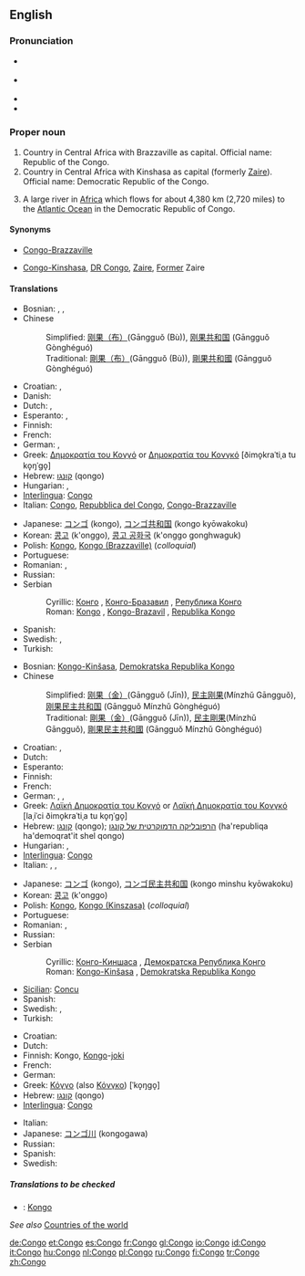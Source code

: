 ==English==

===Pronunciation===
*{{a|RP}} {{IPA|/ˈkɒŋɡəʊ/}}
*{{a|US}} {{IPA|/ˈkɑːŋɡoʊ/}}
*{{audio|en-us-Congo.ogg|Audio (US)}}
*{{rhymes|ɒŋɡəʊ}}

===Proper noun===
{{en-proper noun}}
{{wikipedia}}

# Country in Central Africa with Brazzaville as capital. Official name: Republic of the Congo.
# Country in Central Africa with Kinshasa as capital (formerly [[Zaire]]). Official name: Democratic Republic of the Congo.
# {{rivers}} A large river in [[Africa]] which flows for about 4,380 km (2,720 miles) to the [[Atlantic Ocean]] in the Democratic Republic of Congo.

====Synonyms====
*{{sense|country with Brazzaville as capital}} [[Congo-Brazzaville]]
*{{sense|country with Kinshasa as capital}} [[Congo-Kinshasa]], [[DR Congo]], {{qualifier|formerly}} [[Zaire]], [[Former]] Zaire

====Translations====
{{trans-top|country with Brazzaville as capital}}
* Bosnian: {{t-|bs|Kongo|m}}, {{t-|bs|Kongo-Brazavil|m}}, {{t-|bs|Republika Kongo|f}}
*Chinese
*:Simplified: [[刚果（布）]](Gāngguǒ (Bù)), [[刚果共和国]] (Gāngguǒ Gònghéguó)
*:Traditional: [[剛果（布）]](Gāngguǒ (Bù)), [[剛果共和國]] (Gāngguǒ Gònghéguó)
*Croatian: {{t-|hr|Republika Kongo|f}}, {{t-|hr|Kongo Brazzaville}}
* Danish: {{t-|da|Congo}}
* Dutch: {{t+|nl|Kongo}}, {{t|nl|Kongo-Brazzaville}}
* Esperanto: {{t|eo|Kongo-Brazavilo|xs=Esperanto}}, {{t|eo|Kongolo-Brazavilo|xs=Esperanto}}
* Finnish: {{t+|fi|Kongo}}
* French: {{t+|fr|Congo}}
* German: {{t+|de|Kongo}}, {{t|de|Republik Kongo|f}}
*Greek: [[Δημοκρατία του Κογγό]] or [[Δημοκρατία του Κονγκό]] [ðimo̞kraˈtiˌa tu ko̞ŋˈɡo̞] {{f}}
*Hebrew: [[קונגו]] (qongo)
* Hungarian: {{t|hu|Kongó}}, {{t|hu|Kongói Köztársaság}}
*[[Interlingua]]: [[Congo#Interlingua|Congo]]
*Italian: [[Congo#Italian|Congo]], [[w:it:Repubblica_del_Congo|Repubblica del Congo]], [[Congo-Brazzaville]]
{{trans-mid}}
*Japanese: [[コンゴ]] (kongo), [[コンゴ共和国]] (kongo kyōwakoku)
*Korean: [[콩고]] (k'onggo), [[콩고 공화국]] (k'onggo gonghwaguk)
*Polish: [[Kongo#Polish|Kongo]], [[Kongo (Brazzaville)]] (''colloquial'')
* Portuguese: {{t|pt|Congo-Brazzaville}}
* Romanian: {{t-|ro|Congo}}, {{t|ro|Congo Brazzaville}}
* Russian: {{t+|ru|Конго|m|tr=Kóngo}}
*Serbian
*:Cyrillic: [[Конго]] {{m}}, [[Конго-Бразавил]] {{m}}, [[Република Конго]] {{f}}
*:Roman: [[Kongo#Serbian|Kongo]] {{m}}, [[Kongo-Brazavil]] {{m}}, [[Republika Kongo]] {{f}}
*Spanish: {{t+|es|Congo|m}}
* Swedish: {{t|sv|Kongo-Brazzaville}}, {{t|sv|Republiken Kongo}}
* Turkish: {{t+|tr|Kongo}}
{{trans-bottom}}

{{trans-top|country with Kinshasa as capital}}
*Bosnian: [[Kongo-Kinšasa]], [[Demokratska Republika Kongo]] {{f}}
*Chinese
*:Simplified: [[刚果（金）]](Gāngguǒ (Jīn)), [[民主刚果]](Mínzhǔ Gāngguǒ), [[刚果民主共和国]] (Gāngguǒ Mínzhǔ Gònghéguó)
*:Traditional: [[剛果（金）]](Gāngguǒ (Jīn)), [[民主剛果]](Mínzhǔ Gāngguǒ), [[剛果民主共和國]] (Gāngguǒ Mínzhǔ Gònghéguó)
*Croatian: {{t-|hr|Demokratska Republika Kongo|f}}, {{t-|hr|Kongo-Kinshasa}}
* Dutch: {{t+|nl|Kongo}}
* Esperanto: {{t|eo|Kongo-Kinŝasa|xs=Esperanto}}
* Finnish: {{t+|fi|Kongo}}
* French: {{t+|fr|Congo}}
* German: {{t+|de|Kongo}}, {{t-|de|Demokratische Republik Kongo|f}}, {{t-|de|Zaire}}
*Greek: [[Λαϊκή Δημοκρατία του Κογγό]] or [[Λαϊκή Δημοκρατία του Κονγκό]] [laˌiˈci ðimo̞kraˈtiˌa tu ko̞ŋˈɡo̞] {{f}}
*Hebrew: [[קונגו]] (qongo); [[הרפובליקה הדמוקרטית של קונגו]] (ha'republiqa ha'demoqrat'it shel qongo)
* Hungarian: {{t|hu|Kongó}}, {{t|hu|Kongói Demokratikus Köztársaság}}
*[[Interlingua]]: [[Congo#Interlingua|Congo]]
* Italian: {{t+|it|Congo}}, {{t|it|Repubblica Democratica del Congo}}, {{t|it|Congo-Kinshasa}}
{{trans-mid}}
*Japanese: [[コンゴ]] (kongo), [[コンゴ民主共和国]] (kongo minshu kyōwakoku)
*Korean: [[콩고]] (k'onggo)
*Polish: [[Kongo#Polish|Kongo]], [[Kongo (Kinszasa)]] (''colloquial'')
* Portuguese: {{t|pt|Congo-Kinshasa}}
* Romanian: {{t-|ro|Congo}}, {{t|ro|Congo Kinshasa}}
* Russian: {{t+|ru|Конго|m|tr=Kóngo}}
*Serbian
*:Cyrillic: [[Конго-Киншаса]] {{f}}, [[Демократска Република Конго]] {{f}}
*:Roman: [[Kongo-Kinšasa]] {{f}}, [[Demokratska Republika Kongo]] {{f}}
*[[Sicilian]]: [[Concu]] {{m}}
*Spanish: {{t|es|República Democrática del Congo|f}}
* Swedish: {{t-|sv|Kongo-Kinshasa}}, {{t|sv|Demokratiska Republiken Kongo}}
* Turkish: {{t+|tr|Kongo}}
{{trans-bottom}}

{{trans-top|river}}
*Croatian: {{t-|hr|Kongo|m}}
* Dutch: {{t+|nl|Kongo}}
*Finnish: Kongo, [[Kongo#Finnish|Kongo]]-[[joki]]
* French: {{t+|fr|Congo}}
* German: {{t+|de|Kongo|m}}
*Greek: [[Κόγγο]] (also [[Κόνγκο]]) [ˈko̞ŋɡo̞] {{m}}
*Hebrew: [[קונגו]] (qongo)
*[[Interlingua]]: [[Congo#Interlingua|Congo]]
{{trans-mid}}
* Italian: {{t+|it|Congo}}
*Japanese: [[コンゴ川]] (kongogawa)
* Russian: {{t+|ru|Конго|m|tr=Kóngo}}
*Spanish: {{t+|es|Congo|m}}
* Swedish: {{t+|sv|Kongo}}
{{trans-bottom}}

=====Translations to be checked=====
{{checktrans}}

*{{ttbc|Breton}}: [[Kongo#Breton|Kongo]]

''See also'' [[Countries of the world]]

[[de:Congo]]
[[et:Congo]]
[[es:Congo]]
[[fr:Congo]]
[[gl:Congo]]
[[io:Congo]]
[[id:Congo]]
[[it:Congo]]
[[hu:Congo]]
[[nl:Congo]]
[[pl:Congo]]
[[ru:Congo]]
[[fi:Congo]]
[[tr:Congo]]
[[zh:Congo]]